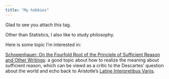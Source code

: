 ```yaml
---
title: "My hobbies"
---
```


Glad to see you attach this tag.

Other than Statistics, I also like to study philosophy.

Here is some topic I'm interested in:

[Schopenhauer: On the Fourfold Root of the Principle of Sufficient Reason and Other Writings](https://iowa-primo.hosted.exlibrisgroup.com/permalink/f/12tutg/01IASU_ALMA51324713500002756): a good topic about how to realize the meaning about sufficient reason, which can be viewd as a critic to the Descartes' question about the world and echo back to Aristotle's [Latine Interpretibus Variis](https://iowa-primo.hosted.exlibrisgroup.com/permalink/f/11r0uch/TN_cdi_hathitrust_hathifiles_uc1_c15055).


